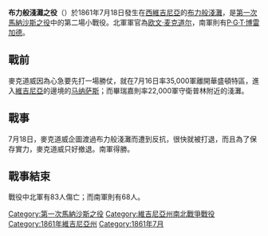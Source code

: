 {{noteTA
|G1=US
}}
{{unreferenced|time=2008-1-18}}

{{Campaignbox Manassas Campaign}}
'''布力般淺灘之役'''（{{lang-en|Battle of Blackburn's Ford}}）於1861年7月18日發生在[[西維吉尼亞|西維吉尼亞]]的[[布力般淺灘|布力般淺灘]]，是[[第一次馬納沙斯之役|第一次馬納沙斯之役]]中的第二場小戰役。北軍軍官為[[欧文·麦克道尔|欧文·麦克道尔]]，南軍則有[[P·G·T·博雷加德|P·G·T·博雷加德]]。

==戰前==
麥克道威因為心急要先打一場勝仗，就在7月16日率35,000軍離開華盛頓特區，進入[[維吉尼亞|維吉尼亞]]的邊境的[[马纳萨斯_(弗吉尼亚州)|马纳萨斯]]；而畢瑞嘉則率22,000軍守衛普林附近的淺灘。

==戰事==
7月18日，麥克道威企圖渡過布力般淺灘而遭到反抗，很快就被打退，而且為了保存實力，麥克道威只好撤退。南軍得勝。

==戰事結束==
戰役中北軍有83人傷亡；而南軍則有68人。

{{Authority control}}

{{DEFAULTSORT:Blackburn's Ford}}
[[Category:第一次馬納沙斯之役|Category:第一次馬納沙斯之役]]
[[Category:維吉尼亞州南北戰爭戰役|Category:維吉尼亞州南北戰爭戰役]]
[[Category:1861年維吉尼亞州|Category:1861年維吉尼亞州]]
[[Category:1861年7月|Category:1861年7月]]